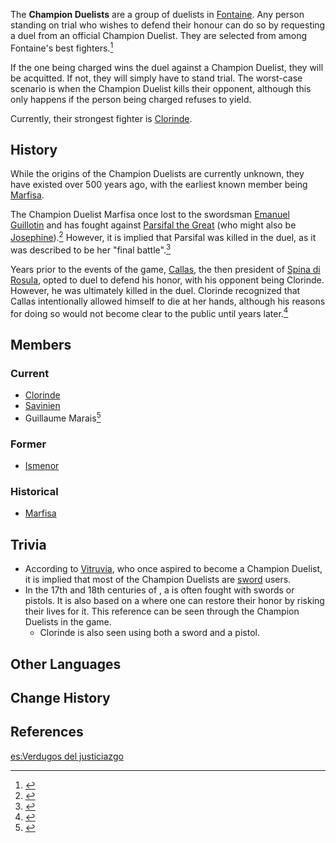 {{Faction Infobox
|leader        =
|founder       = 
|affiliation   = 
|base          = Within [[Court of Fontaine: Quartier Lyonnais]]<ref>{{Ref/NPC|Santallier}}</ref>
|region        = Fontaine
}}
The '''Champion Duelists''' are a group of duelists in [[Fontaine]]. Any person standing on trial who wishes to defend their honour can do so by requesting a duel from an official Champion Duelist. They are selected from among Fontaine's best fighters.<ref>{{Ref/Quest|The City of Rains and Remembrance}}</ref>

If the one being charged wins the duel against a Champion Duelist, they will be acquitted. If not, they will simply have to stand trial. The worst-case scenario is when the Champion Duelist kills their opponent, although this only happens if the person being charged refuses to yield.

Currently, their strongest fighter is [[Clorinde]].

==History==
While the origins of the Champion Duelists are currently unknown, they have existed over 500 years ago, with the earliest known member being [[Marfisa]].

The Champion Duelist Marfisa once lost to the swordsman [[Emanuel Guillotin]] and has fought against [[Parsifal the Great]] (who might also be [[Josephine]]).<ref>{{Ref/Weapon|The First Great Magic}}</ref> However, it is implied that Parsifal was killed in the duel, as it was described to be her "final battle".<ref>{{Ref/Arti|Moment of Judgment}}</ref>

Years prior to the events of the game, [[Callas]], the then president of [[Spina di Rosula]], opted to duel to defend his honor, with his opponent being Clorinde. However, he was ultimately killed in the duel. Clorinde recognized that Callas intentionally allowed himself to die at her hands, although his reasons for doing so would not become clear to the public until years later.<ref>{{Ref/Quest|When All Return to the Waters}}</ref>

==Members==
===Current===
*[[Clorinde]]
*[[Savinien]]
*Guillaume Marais<ref>{{Ref/NPC|Sir Arthur}}</ref>

===Former===
*[[Ismenor]]

===Historical===
*[[Marfisa]]

==Trivia==
*According to [[Vitruvia]], who once aspired to become a Champion Duelist, it is implied that most of the Champion Duelists are [[sword]] users.
*In the 17th and 18th centuries of {{w|England}}, a {{w|duel}} is often fought with swords or pistols. It is also based on a {{w|code of honor}} where one can restore their honor by risking their lives for it. This reference can be seen through the Champion Duelists in the game.
**Clorinde is also seen using both a sword and a pistol.

==Other Languages==
{{Other Languages
|en      = Champion Duelist
|zhs     = 决斗代理人
|zhs_rm  = Juédòu Dàilǐ-rén
|zht     = 決鬥代理人
|zht_rm  = Juédòu Dàilǐ-rén
|zh_tl   = Dueling Agent
|ja      = 決闘代理人
|ja_rm   = Kettou Dairinin
|ja_tl   = Dueling Agent
|ko      = 결투 대리인
|ko_tl   = Dueling Agent
|es      = {{MC|Verdugo|Verduga|nomc=1}} del justiciazgo
|es_tl   = Executioner of Justice
|fr      = Duelliste {{MC|mandaté|mandatée|nomc=1}}<!--Duelliste mandaté(e) assermenté(e)-->
|fr_tl   = Commissioned Duelist<!--Sworn-in Commissioned Duelist-->
|ru      = Судебный дуэлянт
|ru_tl   = Judicial Duelist
|th      = ตัวแทนประลอง
|th_rm   = 
|th_tl   = 
|vi      = Đấu Sĩ Đại Diện
|vi_tl   = 
|de      = {{MC|Duellrepräsentant|Duellrepräsentantin|nomc=1}}<!--Offiziell Duellrepräsentant-->
|de_tl   = Duel Representative
|id      = Petarung Juara
|id_tl   = Champion Duelist
|pt      = Duelista representante<!--Duelista representante oficial-->
|pt_tl   = 
|tr      = Düello Şampiyonu<!--Resmi Düello Şampiyonu-->
|tr_tl   = Duel Champion<!--Official Duel Champion-->
|it      = {{MC|Campione|Campionessa|nomc=1}} duellante<!--Campione duellante ufficiale-->
|it_tl   = 
}}

==Change History==
{{Change History|introduced=4.0}}

==References==
{{Reflist}}

[[es:Verdugos del justiciazgo]]